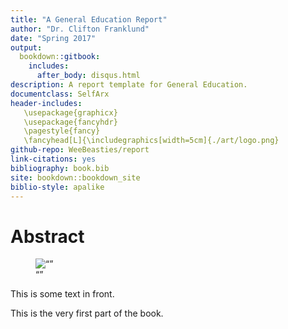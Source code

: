 ```yaml
--- 
title: "A General Education Report"
author: "Dr. Clifton Franklund"
date: "Spring 2017"
output: 
  bookdown::gitbook:
    includes:
      after_body: disqus.html
description: A report template for General Education.
documentclass: SelfArx
header-includes: 
   \usepackage{graphicx}
   \usepackage{fancyhdr}
   \pagestyle{fancy}
   \fancyhead[L]{\includegraphics[width=5cm]{./art/logo.png}
github-repo: WeeBeasties/report
link-citations: yes
bibliography: book.bib
site: bookdown::bookdown_site
biblio-style: apalike
---
```


# Abstract {#abstract -}
<div id="logo">
![""](./art/logo.png)
</div>
This is some text in front.  

This is the very first part of the book.
